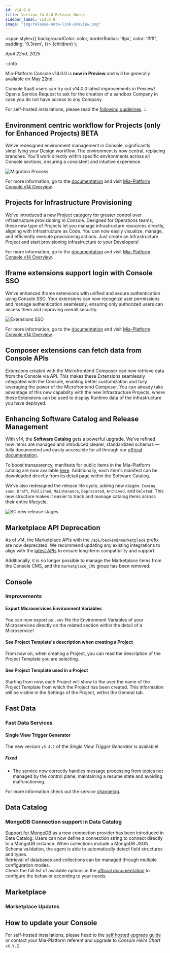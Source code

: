 ```yaml
---
id: v14.0.0
title: Version 14.0.0 Release Notes
sidebar_label: v14.0.0
image: "img/release-note-link-preview.png"
---
```


  <span
    style={{
      backgroundColor: color,
      borderRadius: '8px',
      color: '#fff',
      padding: '0.3rem',
    }}>
    {children}
  </span>
);

_April 22nd, 2025_

:::info

Mia-Platform Console v14.0.0 is **now in Preview** and will be generally available on May 22nd.

Console SaaS users can try out v14.0.0 latest improvements in Preview! Open a Service Request to ask for the creation of a sandbox Company in case you do not have access to any Company.

For self-hosted installations, please read the [following guidelines](#how-to-update-your-console).
:::

## Environment centric workflow for Projects (only for Enhanced Projects) <Highlight color="#e5c762">BETA</Highlight>

We've redesigned environment management in Console, significantly simplifying your Design workflow. The environment is now central, replacing branches. You'll work directly within specific environments across all Console sections, ensuring a consistent and intuitive experience.

![Migration Process](img/migration-process.png)

For more information, go to the [documentation](/development_suite/set-up-infrastructure/env-based-management.md) and visit [Mia-Platform Console v14 Overview](/release-notes/mia-platform-v14.mdx#environment-centric-workflow-for-projects-only-for-enhanced-projects-beta).

## Projects for Infrastructure Provisioning

We've introduced a new Project category for greater control over infrastructure provisioning in Console. Designed for Operations teams, these new type of Projects let you manage infrastructure resources directly, aligning with Infrastructure as Code. You can now easily visualize, manage, and efficiently execute provisioning actions.
Just create an Infrastructure Project and start provisioning infrastructure to your Developers!

For more information, go to the [documentation](/) and visit [Mia-Platform Console v14 Overview](/release-notes/mia-platform-v14.mdx#projects-for-infrastructure-provisioning).

## Iframe extensions support login with Console SSO

We've enhanced iframe extensions with unified and secure authentication using Console SSO. Your extensions can now recognize user permissions and manage authentication seamlessly, ensuring only authorized users can access them and improving overall security.

![Extensions SSO](img/extensions-sso.png)

For more information, go to the [documentation](/console/console-extensibility/sso.md) and visit [Mia-Platform Console v14 Overview](/release-notes/mia-platform-v14.mdx#iframe-extensions-support-login-with-console-sso).

## Composer extensions can fetch data from Console APIs

Extensions created with the Microfrontend Composer can now retrieve data from the Console via API.
This makes these Extensions seamlessly integrated with the Console, enabling better customization and fully leveraging the power of the Microfrontend Composer.
You can already take advantage of this new capability with the new Infrastructure Projects, where these Extensions can be used to display Runtime data of the infrastructure you have deployed.

## Enhancing Software Catalog and Release Management

With v14, the **Software Catalog** gets a powerful upgrade. We’ve refined how items are managed and introduced clearer, standardized schemas — fully documented and easily accessible for all through our [official documentation](/software-catalog/overview.md).

To boost transparency, manifests for public items in the Mia-Platform catalog are now available [here](https://github.com/mia-platform-marketplace/public-catalog).
Additionally, each item's manifest can be downloaded directly from its detail page within the Software Catalog.

We’ve also redesigned the release life cycle, adding new stages: `Coming soon`, `Draft`, `Published`, `Maintenance`, `Deprecated`, `Archived`, and `Deleted`. This new structure makes it easier to track and manage catalog items across their entire lifecycle.

![SC new release stages](img/software-catalog-release-stages.png)

## Marketplace API Deprecation

As of v14, the Marketplace APIs with the `/api/backend/marketplace` prefix are now deprecated.
We recommend updating any existing integrations to align with the [latest APIs](/software-catalog/items-management/api.md) to ensure long-term compatibility and support.

Additionally, it is no longer possible to manage the Marketplace items from the Console CMS, and the `marketplace_CMS` group has been removed.

## Console

### Improvements

#### Export Microservices Environment Variables

You can now export as `.env` file the Environment Variables of your Microservices directly on the related section within the detail of a Microservice!

#### See Project Template's description when creating a Project

From now on, when creating a Project, you can read the description of the Project Template you are selecting.

#### See Project Template used in a Project

Starting from now, each Project will show to the user the name of the Project Template from which the Project has been created. This information will be visible in the Settings of the Project, within the General tab.

## Fast Data

### Fast Data Services

#### Single View Trigger Generator

The new version `v3.4.1` of the _Single View Trigger Generator_ is available!

##### Fixed

- The service now correctly handles message processing from topics not managed by the control plane, maintaining a resume state and avoiding malfunctioning.

For more information check out the service [changelog](/runtime_suite/single-view-trigger-generator/changelog.md).

## Data Catalog

### MongoDB Connection support in Data Catalog

[Support for MongoDB](/data_catalog/frontend/data_catalog_connections.mdx#mongodb) as a new connection provider has been introduced in Data Catalog. Users can now define a connection string to connect directly to a MongoDB instance. When collections include a MongoDB JSON Schema validation, the agent is able to automatically detect field structures and types.  
Retrieval of databases and collections can be managed through multiple configuration modes.  
Check the full list of available options in the [official documentation](/data_catalog/frontend/data_catalog_connections.mdx#mongodb-databases-settings) to configure the behavior according to your needs.

## Marketplace

### Marketplace Updates

## How to update your Console

For self-hosted installations, please head to the [self hosted upgrade guide](/infrastructure/self-hosted/installation-chart/100_how-to-upgrade.md) or contact your Mia-Platform referent and upgrade to _Console Helm Chart_ `vX.Y.Z`.

